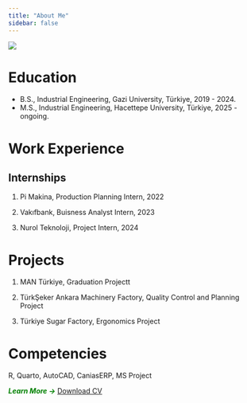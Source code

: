 ```yaml
---
title: "About Me"
sidebar: false 
---
```


![](assets/images/indir.jpg){fig-align="center"}

# Education

-   B.S., Industrial Engineering, Gazi University, Türkiye, 2019 - 2024.
-   M.S., Industrial Engineering, Hacettepe University, Türkiye, 2025 - ongoing.

# Work Experience

## Internships

1.  Pi Makina, Production Planning Intern, 2022

2.  Vakıfbank, Buisness Analyst Intern, 2023

3.  Nurol Teknoloji, Project Intern, 2024

# Projects

1.  MAN Türkiye, Graduation Projectt

2.  TürkŞeker Ankara Machinery Factory, Quality Control and Planning Project

3.  Türkiye Sugar Factory, Ergonomics Project

# Competencies

R, Quarto, AutoCAD, CaniasERP, MS Project

[***Learn More -\>***]{style="color:Green"} [Download CV](assets/files/CV.pdf)
